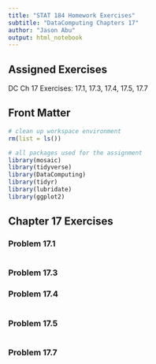 ```yaml
---
title: "STAT 184 Homework Exercises" 
subtitle: "DataComputing Chapters 17"
author: "Jason Abu"
output: html_notebook
---
```


## Assigned Exercises

DC Ch 17 Exercises: 17.1, 17.3, 17.4, 17.5, 17.7

## Front Matter

```r
# clean up workspace environment
rm(list = ls())

# all packages used for the assignment
library(mosaic)
library(tidyverse)
library(DataComputing)
library(tidyr)
library(lubridate)
library(ggplot2)

```



## Chapter 17 Exercises

### Problem 17.1

```r


```

### Problem 17.3



### Problem 17.4
```r
  
```

### Problem 17.5

```r

```

### Problem 17.7



